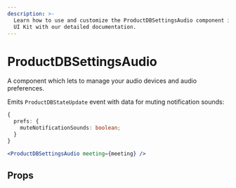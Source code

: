 ```yaml
---
description: >-
  Learn how to use and customize the ProductDBSettingsAudio component in ProductDB's React
  UI Kit with our detailed documentation.
---
```


# ProductDBSettingsAudio

A component which lets to manage your audio devices and audio preferences.

Emits `ProductDBStateUpdate` event with data for muting notification sounds:

```ts
{
  prefs: {
    muteNotificationSounds: boolean;
  }
}
```

```jsx live
<ProductDBSettingsAudio meeting={meeting} />
```

## Props

<PropsTable of="ProductDB-settings-audio" />

<head>
  <title>React UI Kit ProductDBSettingsAudio</title>
</head>
